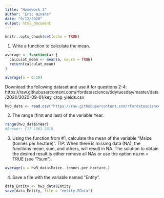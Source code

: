 ```yaml
---
title: "Homework 3"
author: "Eric Winans"
date: "9/12/2020"
output: html_document
---
```


```r
knitr::opts_chunk$set(echo = TRUE)
```

1) Write a function to calculate the mean.
```r
average <- function(a) {
  calculat_mean <- mean(a, na.rm = TRUE)
  return(calculat_mean)
}

average(a = 0:10)
```


Download the following dataset and use it for questions 2-4: https://raw.githubusercontent.com/rfordatascience/tidytuesday/master/data/2020/2020-09-01/key_crop_yields.csv
```r
hw3_data <- read.csv("https://raw.githubusercontent.com/rfordatascience/tidytuesday/master/data/2020/2020-09-01/key_crop_yields.csv")
```

2) The range (first and last) of the variable Year.
```r
range(hw3_data$Year)
#Answer: [1] 1961 2018
```

3) Using the function from #1, calculate the mean of the variable "Maize (tonnes per hectare)".  TIP: When there is missing data (NA), the functions mean, sum, and others, will result in NA. The solution to obtain the desired result is either remove all NAs or use the option na.rm = TRUE (see "?sum").
```r
average(a = hw3_data$Maize..tonnes.per.hectare.)
```

4) Save a file with the variable named "Entity".
```r
data_Entity <- hw3_data$Entity
save(data_Entity, file = "entity.RData")
```
